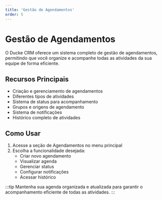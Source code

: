 ```yaml
---
title: 'Gestão de Agendamentos'
order: 5
---
```


# Gestão de Agendamentos

O Ducke CRM oferece um sistema completo de gestão de agendamentos, permitindo que você organize e acompanhe todas as atividades da sua equipe de forma eficiente.

## Recursos Principais

- Criação e gerenciamento de agendamentos
- Diferentes tipos de atividades
- Sistema de status para acompanhamento
- Grupos e origens de agendamento
- Sistema de notificações
- Histórico completo de atividades

## Como Usar

1. Acesse a seção de Agendamentos no menu principal
2. Escolha a funcionalidade desejada:
   - Criar novo agendamento
   - Visualizar agenda
   - Gerenciar status
   - Configurar notificações
   - Acessar histórico

:::tip
Mantenha sua agenda organizada e atualizada para garantir o acompanhamento eficiente de todas as atividades.
::: 